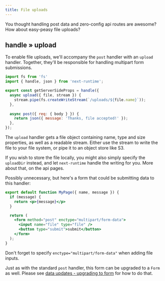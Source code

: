 ```yaml
---
title: File uploads
---
```


You thought handling post data and zero-config api routes are awesome? How about easy-peasy file uploads?

## handle » upload

To enable file uploads, we'll accompany the `post` handler with an `upload` handler. Together, they'll be responsible for handling multipart form submissions.

```js
import fs from 'fs'
import { handle, json } from 'next-runtime';

export const getServerSideProps = handle({
  async upload({ file, stream }) {
    stream.pipe(fs.createWriteStream(`/uploads/${file.name}`));
  },
  
  async post({ req: { body } }) {
    return json({ message: 'Thanks, file accepted!' });
  },
});
```

The `upload` handler gets a file object containing name, type and size properties, as well as a readable stream. Either use the stream to write the file to your file system, or pipe it to an object store like S3.

If you wish to store the file locally, you might also simply specify the `uploadDir` instead, and let `next-runtime` handle the writing for you. More about that, on the api pages.

Possibly unnecessary, but here's a form that could be submitting data to this handler:

```jsx
export default function MyPage({ name, message }) {
  if (message) {
    return <p>{message}</p>
  }

  return (
    <form method="post" enctype="multipart/form-data">
      <input name="file" type="file" />
      <button type="submit">submit</button>
    </form>
  );
}
```

Don't forget to specify `enctype="multipart/form-data"` when adding file inputs.

Just as with the standard `post` handler, this form can be upgraded to a `Form` as well. Please see [data updates - upgrading to form](/getting-started/4-data-updates#upgrading-to-form) for how to do that.

